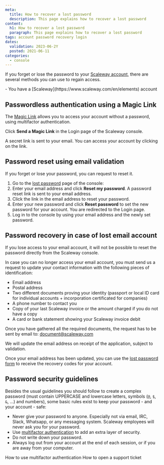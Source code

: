 ```yaml
---
meta:
  title: How to recover a lost password
  description: This page explains how to recover a lost password
content:
  h1: How to recover a lost password
  paragraph: This page explains how to recover a lost password
tags: account password recovery login 
dates:
  validation: 2023-06-2Y
  posted: 2021-06-11
categories:
  - console
---
```


If you forget or lose the password to your [Scaleway account](https://console.scaleway.com), there are several methods you can use to regain access.

<Message type="requirement">
  - You have a [Scaleway](https://www.scaleway.com/en/elements) account
</Message>

## Passwordless authentication using a Magic Link

The [Magic Link](/console/my-account/how-to/sign-in-with-magic-link/) allows you to access your account without a password, using multifactor authentication.

Click **Send a Magic Link** in the Login page of the Scaleway console.

<Lightbox src="scaleway-send-a-magic-link.webp" />

A secret link is sent to your email. You can access your account by clicking on the link.

## Password reset using email validation

If you forget or lose your password, you can request to reset it.

1. Go to the [lost password](https://console.scaleway.com/forgot-password/) page of the console:
    <Lightbox src="scaleway-forgotten-password-screen.webp" />
2. Enter your email address and click **Reset my password**. A password reset link is sent to your email address.
3. Click the link in the email address to reset your password.
4. Enter your new password and click **Reset password** to set the new password for your account. You are redirected to the Login page.
    <Lightbox src="scaleway-password-reset.webp" />
5. Log in to the console by using your email address and the newly set password.

## Password recovery in case of lost email account

If you lose access to your email account, it will not be possible to reset the password directly from the Scaleway console.

In case you can no longer access your email account, you must send us a request to update your contact information with the following pieces of identification:

* Email address
* Postal address
* Two different documents proving your identity (passport or local ID card for individual accounts + incorporation certificated for companies)
* A phone number to contact you
* Copy of your last Scaleway invoice or the amount charged if you do not have a copy
* A card or bank statement showing your Scaleway invoice debit

Once you have gathered all the required documents, the request has to be sent by email to: [document@scaleway.com](mailto:document@scaleway.com)

We will update the email address on receipt of the application, subject to validation.

Once your email address has been updated, you can use the [lost password form](https://console.scaleway.com/forgot-password) to receive the recovery codes for your account.

## Password security guidelines

Besides the usual guidelines you should follow to create a complex password (must contain UPPERCASE and lowercase letters, symbols (`@`, `$`, `&`, ...) and numbers), some basic rules exist to keep your password - and your account - safe:

  - Never give your password to anyone. Especially not via email, IRC, Slack, Whatsapp, or any messaging system. Scaleway employees will never ask you for your password.
  - Use [multifactor authentication](https://console.scaleway.com/account/profile) to add an extra layer of security.
  - Do not write down your password.
  - Always log out from your account at the end of each session, or if you are away from your computer.


<Navigation title="See Also">
  <PreviousButton to="/console/my-account/how-to/use-2fa/">How to use multifactor authentication</PreviousButton>
  <NextButton to="/console/my-account/how-to/open-a-support-ticket/">How to open a support ticket</NextButton>
</Navigation>
